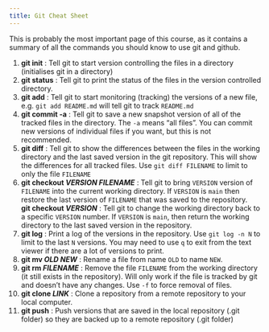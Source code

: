 ```yaml
---
title: Git Cheat Sheet
---
```


This is probably the most important page of this course, as it contains a summary of all the commands you should know to use git and github.


(1)  **git init**              : Tell git to start version controlling the files in a directory
                             (initialises git in a directory)
(2)  **git status**            : Tell git to print the status of the files in the version 
                             controlled directory.
(3)  **git add**               : Tell git to start monitoring (tracking) the versions of a new
                             file, e.g. `git add README.md` will tell git to track `README.md`   
(4)  **git commit -a**         : Tell git to save a new snapshot version of all of the tracked
                             files in the directory. The `-a` means "all files". You can
                             commit new versions of individual files if you want, but this
                             is not recommended.
(5)  **git diff**              : Tell git to show the differences between the files in the working
                             directory and the last saved version in the git repository. This will
                             show the differences for all tracked files. Use
                             `git diff FILENAME` to limit to only the file `FILENAME`                             
(6) **git checkout *VERSION FILENAME***  : Tell git to bring `VERSION` version of `FILENAME` into the 
                                      current working directory. If `VERSION` is `main` then 
                                      restore the last version of `FILENAME` that was saved
                                      to the repository.
    <br>**git checkout *VERSION***  : Tell git to change the working directory back to a specific `VERSION`
                             number. If `VERSION` is `main`, then return the working directory to
                             the last saved version in the repository.
(7)  **git log**               : Print a log of the versions in the repository. Use `git log -n N`
                             to limit to the last `N` versions. You may need to use `q` to exit
                             from the text viewer if there are a lot of versions to print.
(8)  **git mv *OLD NEW***        : Rename a file from name `OLD` to name `NEW`.
(9)  **git rm *FILENAME***       : Remove the file `FILENAME` from the working directory (it still exists
                             in the repository). Will only work if the file is tracked by
                             git and doesn't have any changes. Use `-f` to force removal of files. 
(10) **git clone *LINK***              : Clone a repository from a remote repository to your local computer.
(11) **git push**              : Push versions that are saved in the local repository (.git folder)
                             so they are backed up to a remote repository (.git folder)

